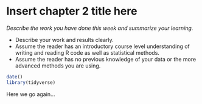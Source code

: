 # Insert chapter 2 title here

*Describe the work you have done this week and summarize your learning.*

- Describe your work and results clearly. 
- Assume the reader has an introductory course level understanding of writing and reading R code as well as statistical methods.
- Assume the reader has no previous knowledge of your data or the more advanced methods you are using.

```r
date()
library(tidyverse)


```

Here we go again...
